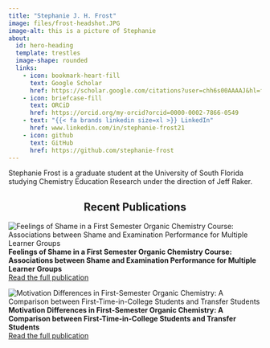 ```yaml
---
title: "Stephanie J. H. Frost"
image: files/frost-headshot.JPG
image-alt: this is a picture of Stephanie
about: 
  id: hero-heading
  template: trestles
  image-shape: rounded
  links:
    - icon: bookmark-heart-fill
      text: Google Scholar
      href: https://scholar.google.com/citations?user=chh6s00AAAAJ&hl=fr
    - icon: briefcase-fill
      text: ORCiD
      href: https://orcid.org/my-orcid?orcid=0000-0002-7866-0549
    - text: "{{< fa brands linkedin size=xl >}} LinkedIn"
      href: www.linkedin.com/in/stephanie-frost21
    - icon: github
      text: GitHub
      href: https://github.com/stephanie-frost
---
```


:::{#hero-heading}
Stephanie Frost is a graduate student at the University of South Florida studying Chemistry Education Research under the direction of Jeff Raker. 

<h2 style="text-align: center;">Recent Publications</h2>

::: {layout-ncol=2}
![Feelings of Shame in a First Semester Organic Chemistry Course: Associations between Shame and Examination Performance for Multiple Learner Groups](files/shame-abstract.webp)  
  **Feelings of Shame in a First Semester Organic Chemistry Course: Associations between Shame and Examination Performance for Multiple Learner Groups**  
  <a href="https://pubs.acs.org/doi/full/10.1021/acs.jchemed.4c00754">Read the full publication</a>

![Motivation Differences in First-Semester Organic Chemistry: A Comparison between First-Time-in-College Students and Transfer Students](files/motiv-abstract.gif)  
  **Motivation Differences in First-Semester Organic Chemistry: A Comparison between First-Time-in-College Students and Transfer Students**  
  <a href="https://pubs.acs.org/doi/full/10.1021/acs.jchemed.3c00579">Read the full publication</a>
:::

:::

